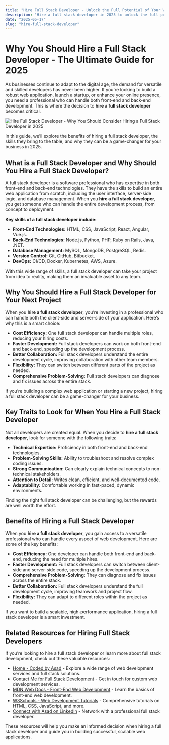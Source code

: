 ```yaml
---
title: "Hire Full Stack Developer - Unlock the Full Potential of Your Web Projects in 2025"
description: "Hire a full stack developer in 2025 to unlock the full potential of your web projects. Discover why full stack developers are essential for building scalable, high-performance applications."
date: "2025-05-17"
slug: "hire-full-stack-developer"
---
```



# Why You Should Hire a Full Stack Developer - The Ultimate Guide for 2025

As businesses continue to adapt to the digital age, the demand for versatile and skilled developers has never been higher. If you're looking to build a robust web application, launch a startup, or enhance your online presence, you need a professional who can handle both front-end and back-end development. This is where the decision to **hire a full stack developer** becomes critical.

![Hire Full Stack Developer - Why You Should Consider Hiring a Full Stack Developer in 2025](https://safetysurfer.com/wp-content/uploads/2025/05/Hire-Full-Stack-Developer.png "Hire Full Stack Developer - Why You Should Consider Hiring a Full Stack Developer in 2025")

In this guide, we’ll explore the benefits of hiring a full stack developer, the skills they bring to the table, and why they can be a game-changer for your business in 2025.

## What is a Full Stack Developer and Why Should You Hire a Full Stack Developer?

A full stack developer is a software professional who has expertise in both front-end and back-end technologies. They have the skills to build an entire web application from scratch, including the user interface, server-side logic, and database management. When you **hire a full stack developer**, you get someone who can handle the entire development process, from concept to deployment.

**Key skills of a full stack developer include:**

- **Front-End Technologies:** HTML, CSS, JavaScript, React, Angular, Vue.js.  
- **Back-End Technologies:** Node.js, Python, PHP, Ruby on Rails, Java, .NET.  
- **Database Management:** MySQL, MongoDB, PostgreSQL, Redis.  
- **Version Control:** Git, GitHub, Bitbucket.  
- **DevOps:** CI/CD, Docker, Kubernetes, AWS, Azure.  

With this wide range of skills, a full stack developer can take your project from idea to reality, making them an invaluable asset to any team.

## Why You Should Hire a Full Stack Developer for Your Next Project

When you **hire a full stack developer**, you’re investing in a professional who can handle both the client-side and server-side of your application. Here’s why this is a smart choice:

- **Cost Efficiency:** One full stack developer can handle multiple roles, reducing your hiring costs.  
- **Faster Development:** Full stack developers can work on both front-end and back-end, speeding up the development process.  
- **Better Collaboration:** Full stack developers understand the entire development cycle, improving collaboration with other team members.  
- **Flexibility:** They can switch between different parts of the project as needed.  
- **Comprehensive Problem-Solving:** Full stack developers can diagnose and fix issues across the entire stack.  

If you’re building a complex web application or starting a new project, hiring a full stack developer can be a game-changer for your business.

## Key Traits to Look for When You Hire a Full Stack Developer

Not all developers are created equal. When you decide to **hire a full stack developer**, look for someone with the following traits:

- **Technical Expertise:** Proficiency in both front-end and back-end technologies.  
- **Problem-Solving Skills:** Ability to troubleshoot and resolve complex coding issues.  
- **Strong Communication:** Can clearly explain technical concepts to non-technical stakeholders.  
- **Attention to Detail:** Writes clean, efficient, and well-documented code.  
- **Adaptability:** Comfortable working in fast-paced, dynamic environments.  

Finding the right full stack developer can be challenging, but the rewards are well worth the effort.

## Benefits of Hiring a Full Stack Developer

When you **hire a full stack developer**, you gain access to a versatile professional who can handle every aspect of web development. Here are some of the key benefits:

- **Cost Efficiency:** One developer can handle both front-end and back-end, reducing the need for multiple hires.  
- **Faster Development:** Full stack developers can switch between client-side and server-side code, speeding up the development process.  
- **Comprehensive Problem-Solving:** They can diagnose and fix issues across the entire stack.  
- **Better Collaboration:** Full stack developers understand the full development cycle, improving teamwork and project flow.  
- **Flexibility:** They can adapt to different roles within the project as needed.  

If you want to build a scalable, high-performance application, hiring a full stack developer is a smart investment.

## Related Resources for Hiring Full Stack Developers

If you’re looking to hire a full stack developer or learn more about full stack development, check out these valuable resources:

- [Home - Coded by Asad](https://www.codedbyasad.com/) - Explore a wide range of web development services and full stack solutions.  
- [Contact Me for Full Stack Development](https://www.codedbyasad.com/contact) - Get in touch for custom web development services.  
- [MDN Web Docs - Front-End Web Development](https://developer.mozilla.org/en-US/docs/Learn/Front-end_web_developer) - Learn the basics of front-end web development.  
- [W3Schools - Web Development Tutorials](https://www.w3schools.com/) - Comprehensive tutorials on HTML, CSS, JavaScript, and more.  
- [Connect with Asad on LinkedIn](https://www.linkedin.com/in/asad-dev/) - Network with a professional full stack developer.  

These resources will help you make an informed decision when hiring a full stack developer and guide you in building successful, scalable web applications.
